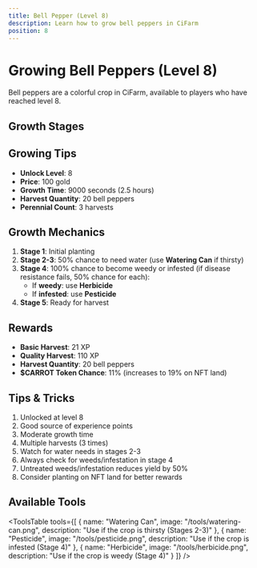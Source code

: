 ```yaml
---
title: Bell Pepper (Level 8)
description: Learn how to grow bell peppers in CiFarm
position: 8
---
```



# Growing Bell Peppers (Level 8)

Bell peppers are a colorful crop in CiFarm, available to players who have reached level 8.

## Growth Stages

<GrowthStages type="crop" name="bell-pepper" stages={5} />

## Growing Tips

- **Unlock Level**: 8
- **Price**: 100 gold
- **Growth Time**: 9000 seconds (2.5 hours)
- **Harvest Quantity**: 20 bell peppers
- **Perennial Count**: 3 harvests

## Growth Mechanics

1. **Stage 1**: Initial planting
2. **Stage 2-3**: 50% chance to need water (use **Watering Can** if thirsty)
3. **Stage 4**: 100% chance to become weedy or infested (if disease resistance fails, 50% chance for each):
   - If **weedy**: use **Herbicide**
   - If **infested**: use **Pesticide**
4. **Stage 5**: Ready for harvest

## Rewards

- **Basic Harvest**: 21 XP
- **Quality Harvest**: 110 XP
- **Harvest Quantity**: 20 bell peppers
- **$CARROT Token Chance**: 11% (increases to 19% on NFT land)

## Tips & Tricks

1. Unlocked at level 8
2. Good source of experience points
3. Moderate growth time
4. Multiple harvests (3 times)
5. Watch for water needs in stages 2-3
6. Always check for weeds/infestation in stage 4
7. Untreated weeds/infestation reduces yield by 50%
8. Consider planting on NFT land for better rewards

## Available Tools

<ToolsTable 
  tools={[
    {
      name: "Watering Can",
      image: "/tools/watering-can.png",
      description: "Use if the crop is thirsty (Stages 2-3)"
    },
    {
      name: "Pesticide",
      image: "/tools/pesticide.png",
      description: "Use if the crop is infested (Stage 4)"
    },
    {
      name: "Herbicide",
      image: "/tools/herbicide.png",
      description: "Use if the crop is weedy (Stage 4)"
    }
  ]} 
/> 